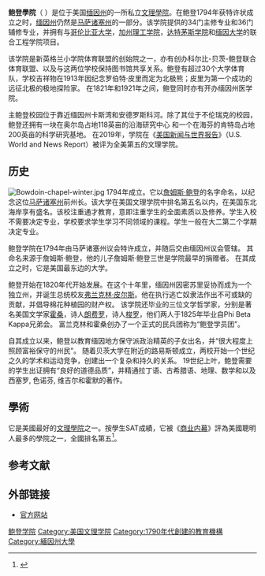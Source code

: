 {{Expand|time=2010-01-11T05:24:03+00:00}}
{{Infobox university
|name              = 鲍登学院<br>Bowdoin College
|native_name       =
|image_name        = Bowdoin College Chapel - Bowdoin College - IMG 7793.JPG
|image_size        = 250px
|image_alt         =
|caption           = 
|latin_name        =
|motto             = Ut Aquila Versus Coelum（拉丁語）
|mottoeng          = As an eagle towards the sky
|established       = 1794年6月24日
|type              = 私立[[美國文理學院|文理學院]]
|affiliation       =無教派<br/><small>曾為[[公理會|公理會]]</small>
|endowment         = $13.93億（2015）<ref>{{cite web |url=http://community.bowdoin.edu/news/2015/09/bowdoin-endowment-returns-14-4-percent/ |title=Bowdoin Endowment Returns 14.4 Percent |publisher=Bowdoin College |date=September 22, 2015}}</ref>
|chancellor        =
|president         = Clayton Rose
|vice-president    =
|provost           =
|dean              =
|faculty           = 228<ref name=IR>Bowdoin College Common Data Set, 2012–13. {{cite web |url=http://www.bowdoin.edu/ir/images/cds2012-13.pdf |title=存档副本 |accessdate=2016-01-19 |deadurl=yes |archiveurl=https://web.archive.org/web/20160303232038/https://www.bowdoin.edu/ir/images/cds2012-13.pdf |archivedate=2016-03-03 }}.</ref>
|staff             =
|students          =
|undergrad         = 1,839<ref name=IR/>
|postgrad          = 
|doctoral          =
|other             =
|city              = [[不倫瑞克_(緬因州)|不倫瑞克]]
|state             = [[緬因州|緬因州]]
|province          =
|country           = 美國
|coor              = {{coord|43.909|N|69.963|W|source:placeopedia|display=title}}
|campus            = 郊區
|former_names      =
|free_label        =
|free              =
|sports            = 30支校隊
|colors            = 白黑 {{color box|white}}{{color box|black}}
|nickname          = [http://athletics.bowdoin.edu/ Polar Bears]
|mascot            = [[北極熊|北極熊]]
|athletics         = [[NCAA|NCAA]] Division III – [[NESCAC|NESCAC]]
|website           = {{URL|http://bowdoin.edu/}}
|affiliations      = [[Annapolis_Group|Annapolis Group]]<br/>[[Oberlin_Group|Oberlin Group]]<br/>[[Consortium_of_Liberal_Arts_Colleges|CLAC]]
|footnotes         = 
|logo              = [[Image:Bowdoin-wordmark.jpg|Image:Bowdoin-wordmark.jpg]]
}}

'''鲍登學院'''（{{lang-en|Bowdoin College}} {{IPAc-en|audio=En-US-Bowdoin.ogg|ˈ|b|oʊ|d|ᵻ|n}} {{respell|BOH|din}}）是位于美国[[缅因州|缅因州]]的一所私立[[美國文理學院|文理學院]]。在鲍登1794年获特许状成立之时，[[缅因州|缅因州]]仍然是[[马萨诸塞州|马萨诸塞州]]的一部分。该学院提供的34门主修专业和36门辅修专业，并拥有与[[哥伦比亚大学|哥伦比亚大学]]，[[加州理工学院|加州理工学院]]，[[达特茅斯学院|达特茅斯学院]]和[[缅因大学|缅因大学]]的联合工程学院项目。

该学院是新英格兰小学院体育联盟的创始院之一，亦有创办科尔比-贝茨-鲍登联合体育联盟、以及与这两位学校保持图书馆共享关系。鲍登有超过30个大学体育队，学校吉祥物在1913年因纪念罗伯特·皮里而定为北极熊；皮里为第一个成功的远征北极的极地探险家。 在1821年和1921年之间，鲍登同时亦有开办缅因州医学院。

主鲍登校园位于靠近缅因州卡斯湾和安德罗斯科河。除了其位于不伦瑞克的校园，鲍登还拥有一块在奥尔岛占地118英亩的沿海研究中心 和一个在海芬的肯特岛占地200英亩的科学研究基地。 在2019年，学院在《[[美国新闻与世界报告|美国新闻与世界报告]]》（U.S. World and News Report）被评为全美第五的文理学院。

==历史==
[[Image:Bowdoin-chapel-winter.jpg|thumb]]
1794年成立。它以[[詹姆斯·鲍登|詹姆斯·鲍登]]的名字命名，以纪念这位[[马萨诸塞州|马萨诸塞州]]前州长。该大学在美国文理学院中排名第五名以内，在美国东北海岸享有盛名。该校注重通才教育，意即注重学生的全面素质以及修养。学生入校不需要决定专业，学校要求学生学习不同领域的课程。学生一般在大二第二个学期决定专业。

鲍登学院在1794年由马萨诸塞州议会特许成立，并随后交由缅因州议会管辖。 其命名来源于詹姆斯·鲍登，他的儿子詹姆斯·鲍登三世是学院最早的捐赠者。 在其成立之时，它是美国最东边的大学。

鲍登开始在1820年代开始发展。在这个十年里，缅因州因密苏里妥协而成为一个独立州，并诞生总统校友[[弗兰克林·皮尔斯|弗兰克林·皮尔斯]]。他在执行逃亡奴隶法作出不可或缺的贡献，并倡导棉花种植园的财产权。 该学院还毕业的三位文学哲学家，分别是著名美国文学家[[霍桑|霍桑]]，诗人[[朗费罗|朗费罗]]，诗人[[梭罗|梭罗]]，他们两人于1825年毕业自Phi Beta Kappa兄弟会。 富兰克林和霍桑创办了一个正式的民兵团称为“鲍登学员团”。

自其成立以来，鲍登以教育缅因地方保守派政治精英的子女出名，并“很大程度上照顾富裕保守的州民”。 随着贝茨大学在附近的路易斯顿成立，两校开始一个世纪之久的学术和运动竞争，创建出一个复杂和持久的关系。 19世纪上叶，鲍登需要的学生出证拥有“良好的道德品质”，并精通拉丁语、古希腊语、地理、数学和以及西塞罗, 色诺芬, 维吉尔和霍默的著作。

==學術==
{{Infobox US university ranking
|Wamo_NU=13| USNWR_LA = 5
| Wamo_LA  = 13
}}

它是美國最好的[[美國文理學院|文理學院]]之一。按學生SAT成績，它被《[[商业内幕|商业内幕]]》評為美國聰明人最多的學院之一，全國排名第五<ref>{{Cite web|title = The 600 Smartest Colleges In America|url = http://www.businessinsider.com/smartest-colleges-in-america-2014-10|accessdate = 2015-06-23}}</ref>。

==参考文献==
{{reflist}}

== 外部链接 == 
* [http://www.bowdoin.edu/ 官方网站]

{{NESCAC}}
[[Category:鲍登学院|]]
[[Category:美国文理学院|Category:美国文理学院]]
[[Category:1790年代創建的教育機構|Category:1790年代創建的教育機構]]
[[Category:緬因州大學|Category:緬因州大學]]